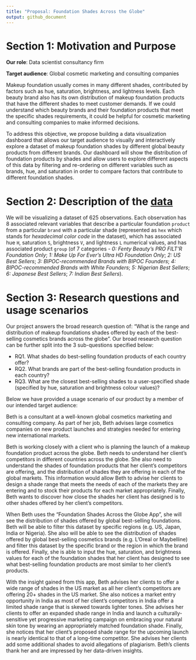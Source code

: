 ```yaml
---
title: "Proposal: Foundation Shades Across the Globe"
output: github_document
---
```


# Section 1: Motivation and Purpose

**Our role**: Data scientist consultancy firm

**Target audience**: Global cosmetic marketing and consulting companies

Makeup foundation usually comes in many different shades, contributed by factors such as hue, saturation, brightness, and lightness levels. Each beauty brand also has its own distribution of makeup foundation products that have the different shades to meet customer demands. If we could understand which beauty brands and their foundation products that meet the specific shades requirements, it could be helpful for cosmetic marketing and consulting companies to make informed decisions. 

To address this objective, we propose building a data visualization dashboard that allows our target audience to visually and interactively explore a dataset of makeup foundation shades by different global beauty products from different brands. Our dashboard will show the distribution of foundation products by shades and allow users to explore different aspects of this data by filtering and re-ordering on different variables such as brands, hue, and saturation in order to compare factors that contribute to different foundation shades.

# Section 2: Description of the [data](https://github.com/the-pudding/data/tree/master/makeup-shades)

We will be visualizing a dataset of 625 observations. Each observation has 8 associated relevant variables that describe a particular foundation `product` from a particular `brand` with a particular shade (represented as `hex` which stands for *hexadecimal color code* in the dataset), which has associated hue `H`, saturation `S`, brightness `V`, and lightness `L` numerical values, and has associated product `group` (of 7 categories - *0: Fenty Beauty's PRO FILT'R Foundation Only*; *1: Make Up For Ever's Ultra HD Foundation Only*; *2: US Best Sellers*; *3: BIPOC-recommended Brands with BIPOC Founders*; *4: BIPOC-recommended Brands with White Founders*; *5: Nigerian Best Sellers*; *6: Japanese Best Sellers*; *7: Indian Best Sellers*).    

# Section 3: Research questions and usage scenarios

Our project answers the broad research question of: "What is the range and distribution of makeup foundations shades offered by each of the best-selling cosmetics brands across the globe". Our broad research question can be further split into the 3 sub-questions specified below: 

- RQ1. What shades do best-selling foundation products of each country offer?   
- RQ2. What brands are part of the best-selling foundation products in each country?
- RQ3. What are the closest best-selling shades to a user-specified shade (specified by hue, saturation and brightness colour values)?

Below we have provided a usage scenario of our product by a member of our intended target audience:

Beth is a consultant at a well-known global cosmetics marketing and consulting company. As part of her job, Beth advises large cosmetics companies on new product launches and strategies needed for entering new international markets. 

Beth is working closely with a client who is planning the launch of a makeup foundation product across the globe. Beth needs to understand her client’s competitors in different countries across the globe. She also need to understand the shades of foundation products that her client’s competitors are offering, and the distribution of shades they are offering in each of the global markets. This information would allow Beth to advise her clients to design a shade range that meets the needs of each of the markets they are entering and to stock their products for each market appropriately. Finally, Beth wants to discover how close the shades her client has designed is to other shades offered by her client's competitors.  

When Beth uses the “Foundation Shades Across the Globe App”, she will see the distribution of shades offered by global best-selling foundations. Beth will be able to filter this dataset by specific regions (e.g. US, Japan, India or Nigeria). She also will be able to see the distribution of shades offered by global best-selling cosmetics brands (e.g. L’Oreal or Maybelline) and filter this dataset by the specific brand or the region in which the brand is offered. Finally, she is able to input the hue, saturation, and brightness values for each of the foundation shades that her client has designed to see what best-selling foundation products are most similar to her client's products.   

With the insight gained from this app, Beth advises her clients to offer a wide range of shades in the US market as all her client’s competitors are offering 20+ shades in the US market. She also notices a market entry opportunity in India as most of her client’s competitors in India offer a limited shade range that is skewed towards lighter tones. She advises her clients to offer an expanded shade range in India and launch a culturally-sensitive yet progressive marketing campaign on embracing your natural skin tone by wearing an appropriately matched foundation shade. Finally, she notices that her client's proposed shade range for the upcoming launch is nearly identical to that of a long-time competitor. She advises her clients add some additional shades to avoid allegations of plagiarism. Beth's clients thank her and are impressed by her data-driven insights.
